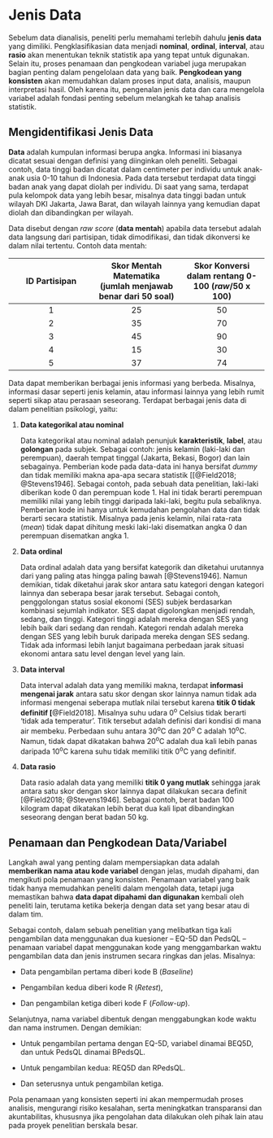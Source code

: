 # Jenis Data {#sec-jenis-data}

Sebelum data dianalisis, peneliti perlu memahami terlebih dahulu **jenis data** yang dimiliki. Pengklasifikasian data menjadi **nominal**, **ordinal**, **interval**, atau **rasio** akan menentukan teknik statistik apa yang tepat untuk digunakan. Selain itu, proses penamaan dan pengkodean variabel juga merupakan bagian penting dalam pengelolaan data yang baik. **Pengkodean yang konsisten** akan memudahkan dalam proses input data, analisis, maupun interpretasi hasil. Oleh karena itu, pengenalan jenis data dan cara mengelola variabel adalah fondasi penting sebelum melangkah ke tahap analisis statistik.

## Mengidentifikasi Jenis Data

**Data**\index{Data} adalah kumpulan informasi berupa angka. Informasi ini biasanya dicatat sesuai dengan definisi yang diinginkan oleh peneliti. Sebagai contoh, data tinggi badan dicatat dalam centimeter per individu untuk anak-anak usia 0-10 tahun di Indonesia. Pada data tersebut terdapat data tinggi badan anak yang dapat diolah per individu. Di saat yang sama, terdapat pula kelompok data yang lebih besar, misalnya data tinggi badan untuk wilayah DKI Jakarta, Jawa Barat, dan wilayah lainnya yang kemudian dapat diolah dan dibandingkan per wilayah.

Data disebut dengan *raw score* (**data mentah**) apabila data tersebut adalah data langsung dari partisipan, tidak dimodifikasi, dan tidak dikonversi ke dalam nilai tertentu. Contoh data mentah:

| ID Partisipan | Skor Mentah Matematika (jumlah menjawab benar dari 50 soal) | Skor Konversi dalam rentang 0-100 (*raw*/50 x 100) |
|:--:|:--:|:--:|
| 1 | 25 | 50 |
| 2 | 35 | 70 |
| 3 | 45 | 90 |
| 4 | 15 | 30 |
| 5 | 37 | 74 |

Data dapat memberikan berbagai jenis informasi yang berbeda. Misalnya, informasi dasar seperti jenis kelamin, atau informasi lainnya yang lebih rumit seperti sikap atau perasaan seseorang. Terdapat berbagai jenis data di dalam penelitian psikologi, yaitu:

1.  **Data kategorikal atau nominal**

    Data kategorikal atau nominal adalah penunjuk **karakteristik**, **label**, atau **golongan** pada subjek. Sebagai contoh: jenis kelamin (laki-laki dan perempuan), daerah tempat tinggal (Jakarta, Bekasi, Bogor) dan lain sebagainya. Pemberian kode pada data-data ini hanya bersifat *dummy* dan tidak memiliki makna apa-apa secara statistik \[[@Field2018; @Stevens1946]. Sebagai contoh, pada sebuah data penelitian, laki-laki diberikan kode 0 dan perempuan kode 1. Hal ini tidak berarti perempuan memiliki nilai yang lebih tinggi daripada laki-laki, begitu pula sebaliknya. Pemberian kode ini hanya untuk kemudahan pengolahan data dan tidak berarti secara statistik. Misalnya pada jenis kelamin, nilai rata-rata (*mean*) tidak dapat dihitung meski laki-laki disematkan angka 0 dan perempuan disematkan angka 1.

2.  **Data ordinal**

    Data ordinal adalah data yang bersifat kategorik dan diketahui urutannya dari yang paling atas hingga paling bawah [@Stevens1946]. Namun demikian, tidak diketahui jarak skor antara satu kategori dengan kategori lainnya dan seberapa besar jarak tersebut. Sebagai contoh, penggolongan status sosial ekonomi (SES) subjek berdasarkan kombinasi sejumlah indikator. SES dapat digolongkan menjadi rendah, sedang, dan tinggi. Kategori tinggi adalah mereka dengan SES yang lebih baik dari sedang dan rendah. Kategori rendah adalah mereka dengan SES yang lebih buruk daripada mereka dengan SES sedang. Tidak ada informasi lebih lanjut bagaimana perbedaan jarak situasi ekonomi antara satu level dengan level yang lain.

3.  **Data interval**

    Data interval adalah data yang memiliki makna, terdapat **informasi mengenai jarak** antara satu skor dengan skor lainnya namun tidak ada informasi mengenai seberapa mutlak nilai tersebut karena **titik 0 tidak definitif \[**\@Field2018\]. Misalnya suhu udara 0^o^ Celsius tidak berarti ‘tidak ada temperatur’. Titik tersebut adalah definisi dari kondisi di mana air membeku. Perbedaan suhu antara 30^o^C dan 20^o^ C adalah 10^o^C. Namun, tidak dapat dikatakan bahwa 20^o^C adalah dua kali lebih panas daripada 10^o^C karena suhu tidak memiliki titik 0^o^C yang definitif.

4.  **Data rasio**

    Data rasio adalah data yang memiliki **titik 0 yang mutlak** sehingga jarak antara satu skor dengan skor lainnya dapat dilakukan secara definit [@Field2018; @Stevens1946]. Sebagai contoh, berat badan 100 kilogram dapat dikatakan lebih berat dua kali lipat dibandingkan seseorang dengan berat badan 50 kg.

## Penamaan dan Pengkodean Data/Variabel

Langkah awal yang penting dalam mempersiapkan data adalah **memberikan nama atau kode variabel** dengan jelas, mudah dipahami, dan mengikuti pola penamaan yang konsisten. Penamaan variabel yang baik tidak hanya memudahkan peneliti dalam mengolah data, tetapi juga memastikan bahwa **data dapat dipahami** **dan digunakan** kembali oleh peneliti lain, terutama ketika bekerja dengan data set yang besar atau di dalam tim.

Sebagai contoh, dalam sebuah penelitian yang melibatkan tiga kali pengambilan data menggunakan dua kuesioner – EQ-5D dan PedsQL – penamaan variabel dapat menggunakan kode yang menggambarkan waktu pengambilan data dan jenis instrumen secara ringkas dan jelas. Misalnya:

-   Data pengambilan pertama diberi kode B (*Baseline*)

-   Pengambilan kedua diberi kode R (*Retest*),

-   Dan pengambilan ketiga diberi kode F (*Follow-up*).

Selanjutnya, nama variabel dibentuk dengan menggabungkan kode waktu dan nama instrumen. Dengan demikian:

-   Untuk pengambilan pertama dengan EQ-5D, variabel dinamai BEQ5D, dan untuk PedsQL dinamai BPedsQL.

-   Untuk pengambilan kedua: REQ5D dan RPedsQL.

-   Dan seterusnya untuk pengambilan ketiga.

Pola penamaan yang konsisten seperti ini akan mempermudah proses analisis, mengurangi risiko kesalahan, serta meningkatkan transparansi dan akuntabilitas, khususnya jika pengolahan data dilakukan oleh pihak lain atau pada proyek penelitian berskala besar.
